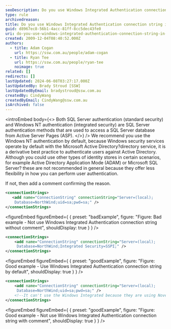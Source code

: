 ```yaml
---
seoDescription: Do you use Windows Integrated Authentication connection string in web.config to authenticate users?
type: rule
archivedreason:
title: Do you use Windows Integrated Authentication connection string in web.config?
guid: d8967ec8-56b1-4acc-81ff-8cc5dec43fe0
uri: do-you-use-windows-integrated-authentication-connection-string-in-web-config
created: 2009-12-04T08:40:52.000Z
authors:
  - title: Adam Cogan
    url: https://ssw.com.au/people/adam-cogan
  - title: Ryan Tee
    url: https://ssw.com.au/people/ryan-tee
    noimage: true
related: []
redirects: []
lastUpdated: 2024-06-08T03:27:17.000Z
lastUpdatedBy: Brady Stroud [SSW]
lastUpdatedByEmail: bradystroud@ssw.com.au
createdBy: CindyWang
createdByEmail: CindyWang@ssw.com.au
isArchived: false
---
```


<introEmbed
  body={<>
Both SQL Server authentication (standard security) and Windows NT authentication (integrated security) are SQL Server authentication methods that are used to access a SQL Server database from Active Server Pages (ASP).
  </>}
/>
We recommend you use the Windows NT authentication by default, because Windows security services operate by default with the Microsoft Active Directory?directory service, it is a derivative best practice to authenticate users against Active Directory. Although you could use other types of identity stores in certain scenarios, for example Active Directory Application Mode (ADAM) or Microsoft SQL Server? these are not recommended in general because they offer less flexibility in how you can perform user authentication.

If not, then add a comment confirming the reason.

```xml
<connectionStrings>
   <add name="ConnectionString" connectionString="Server=(local);
    Database=NorthWind;uid=sa;pwd=sa;" />
</connectionStrings>
```

<figureEmbed figureEmbed={ {
  preset: "badExample",
  figure: "Figure: Bad example - Not use Windows Integrated Authentication connection string without comment",
  shouldDisplay: true
} } />


```xml
<connectionStrings>
    <add name="ConnectionString" connectionString="Server=(local);
     Database=NorthWind;Integrated Security=SSPI;" />
</connectionStrings>
```

<figureEmbed figureEmbed={ {
  preset: "goodExample",
  figure: "Figure: Good example - Use Windows Integrated Authentication connection string by default",
  shouldDisplay: true
} } />


```xml
<connectionStrings>
    <add name="ConnectionString" connectionString="Server=(local);
     Database=NorthWind;uid=sa;pwd=sa;" />
    <!--It can't use the Windows Integrated because they are using Novell -->
</connectionStrings>
```

<figureEmbed figureEmbed={ {
  preset: "goodExample",
  figure: "Figure: Good example - Not use Windows Integrated Authentication connection string with comment",
  shouldDisplay: true
} } />
